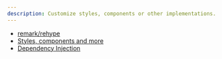 ```yaml
---
description: Customize styles, components or other implementations.
---
```


- [remark/rehype](customization/remark_rehype)
- [Styles, components and more](/customization/UI)
- [Dependency Injection](/customization/DI)

